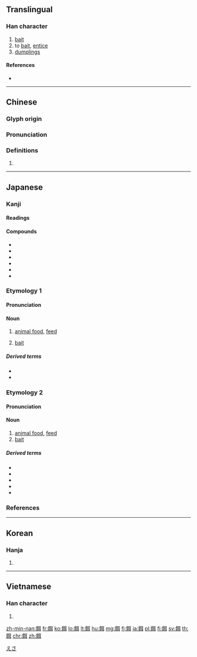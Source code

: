 {{character info/new}}
{{also|饵}}
==Translingual==

===Han character===
{{Han char|rn=184|rad=食|as=06|sn=15|four=81740|canj=OISJ|ids=⿰飠耳}}

# [[bait]]
# to [[bait]], [[entice]]
# [[dumpling]]s

====References====
* {{Han ref|kx=1419.300|dkj=44146|dj=1944.020|hdz=74449.130|uh=990C|ud=39180|bh=BBE7|bd=48103}}

----

==Chinese==
{{zh-forms|s=饵}}

===Glyph origin===
{{Han etym}}

===Pronunciation===
{{zh-pron
|m=ěr
|c=nei6
|h=pfs=
|md=
|mn=jī/lī
|w=
|mc=y
|oc=y
|cat=
}}

===Definitions===
{{zh-hanzi}}

# {{rfdef|lang=zh}}

----

==Japanese==

===Kanji===
{{ja-kanji|grade=c|rs=食06}}

====Readings====
{{ja-readings|goon=[[に]] (ni)|kanon=[[じ]] (ji)|kun=[[え]] (e), [[えさ]] (esa), [[もち]] (mochi)}}

====Compounds====
{{der-top|Compounds}}
* {{ja-r|好餌|こうじ}}
* {{ja-r|給餌|きゅうじ}}
* {{ja-r|擬餌|ぎじ}}
* {{ja-r|索餌|さくじ}}
* {{ja-r|食餌|しょくじ}}
* {{ja-r|薬餌|やくじ}}
{{der-bottom}}

{{wikipedia|lang=ja}}

===Etymology 1===
{{ja-kanjitab|えさ|yomi=k}}

====Pronunciation====
{{ja-pron|yomi=k|えさ|acc=2|acc_ref=DJR|acc2=0|acc2_ref=DJR}}

====Noun====
{{ja-noun|えさ|hhira=ゑさ}}

# [[animal food]], [[feed]]
#: {{ja-usex|犬 に 毎日 '''餌''' を 上げて 下さい。|いぬ に まいにち '''えさ''' を あげて ください。|Please '''feed''' the dog every day.}}
# [[bait]]

=====Derived terms=====
{{der-top}}
* {{ja-r|餌場|えさば|gloss=feeding grounds}}
* {{ja-r|餌箱|えさばこ|gloss=the feed tray of an animal, a feed trough, a feed box; a bait box}}
{{der-bottom}}

===Etymology 2===
{{ja-kanjitab|え|yomi=k}}

====Pronunciation====
{{ja-pron|yomi=k|え|acc=1|acc_ref=DJR}}

====Noun====
{{ja-noun|え|hhira=ゑ}}

# [[animal food]], [[feed]]
# [[bait]]

=====Derived terms=====
{{der-top}}
* {{ja-r|餌食|えじき}}
* {{ja-r|餌壷|えつぼ}}
* {{ja-r|餌付く|えづく}}
* {{ja-r|餌袋|えぶくろ}}
* {{ja-r|擂り餌|すりえ}}
{{der-bottom}}

===References===
<references/>

[[Category:ja:Fishing|えさ]]

----

==Korean==

===Hanja===
{{ko-hanja|hangeul=이|eumhun=|rv=i|mr=i|y=i}}

# {{defn|lang=ko|sort=食06}}

----

==Vietnamese==

===Han character===
{{vi-hantu|[[nhị]], [[nhĩ]]|rs=食06}}

# {{defn|lang=vi|sort=食06}}

[[zh-min-nan:餌]]
[[fr:餌]]
[[ko:餌]]
[[lo:餌]]
[[lt:餌]]
[[hu:餌]]
[[mg:餌]]
[[fj:餌]]
[[ja:餌]]
[[pl:餌]]
[[fi:餌]]
[[sv:餌]]
[[th:餌]]
[[chr:餌]]
[[zh:餌]]